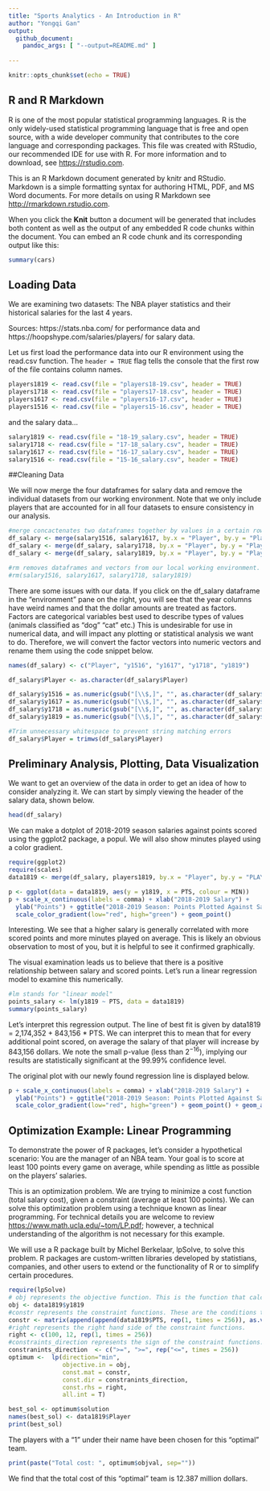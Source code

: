 ```yaml
---
title: "Sports Analytics - An Introduction in R"
author: "Yongqi Gan"
output:
  github_document:
    pandoc_args: [ "--output=README.md" ]
    
---
```


```r
knitr::opts_chunk$set(echo = TRUE)
```

## R and R Markdown
R is one of the most popular statistical programming languages. R is the only widely-used statistical programming language that is free and open source, with a wide developer community that contributes to the core language and corresponding packages. This file was created with RStudio, our recommended IDE for use with R. For more information and to download, see <https://rstudio.com>.

This is an R Markdown document generated by knitr and RStudio. Markdown is a simple formatting syntax for authoring HTML, PDF, and MS Word documents. For more details on using R Markdown see <http://rmarkdown.rstudio.com>.

When you click the **Knit** button a document will be generated that includes both content as well as the output of any embedded R code chunks within the document. You can embed an R code chunk and its corresponding output like this:

```r
summary(cars)
```

## Loading Data
We are examining two datasets: The NBA player statistics and their historical salaries for the last 4 years.

Sources: https://stats.nba.com/ for performance data and https://hoopshype.com/salaries/players/ for salary data.

Let us first load the performance data into our R environment using the read.csv function. The `header = TRUE` flag tells the console that the first row of the file contains column names.

```r
players1819 <- read.csv(file = "players18-19.csv", header = TRUE)
players1718 <- read.csv(file = "players17-18.csv", header = TRUE)
players1617 <- read.csv(file = "players16-17.csv", header = TRUE)
players1516 <- read.csv(file = "players15-16.csv", header = TRUE)
```

and the salary data...

```r
salary1819 <- read.csv(file = "18-19_salary.csv", header = TRUE)
salary1718 <- read.csv(file = "17-18_salary.csv", header = TRUE)
salary1617 <- read.csv(file = "16-17_salary.csv", header = TRUE)
salary1516 <- read.csv(file = "15-16_salary.csv", header = TRUE)
```

##Cleaning Data

We will now merge the four dataframes for salary data and remove the individual datasets from our working environment. Note that we only include players that are accounted for in all four datasets to ensure consistency in our analysis.

```r
#merge concactenates two dataframes together by values in a certain row or column.
df_salary <- merge(salary1516, salary1617, by.x = "Player", by.y = "Player")
df_salary <- merge(df_salary, salary1718, by.x = "Player", by.y = "Player")
df_salary <- merge(df_salary, salary1819, by.x = "Player", by.y = "Player")

#rm removes dataframes and vectors from our local working environment.
#rm(salary1516, salary1617, salary1718, salary1819)
```

There are some issues with our data. If you click on the df_salary dataframe in the "environment" pane on the right, you will see that the year columns have weird names and that the dollar amounts are treated as factors. Factors are categorical variables best used to describe types of values (animals classified as "dog" "cat" etc.) This is undesirable for use in numerical data, and will impact any plotting or statistical analysis we want to do. Therefore, we will convert the factor vectors into numeric vectors and rename them using the code snippet below.

```r
names(df_salary) <- c("Player", "y1516", "y1617", "y1718", "y1819")

df_salary$Player <- as.character(df_salary$Player)

df_salary$y1516 = as.numeric(gsub("[\\$,]", "", as.character(df_salary$y1516)))
df_salary$y1617 = as.numeric(gsub("[\\$,]", "", as.character(df_salary$y1617)))
df_salary$y1718 = as.numeric(gsub("[\\$,]", "", as.character(df_salary$y1718)))
df_salary$y1819 = as.numeric(gsub("[\\$,]", "", as.character(df_salary$y1819)))

#Trim unnecessary whitespace to prevent string matching errors
df_salary$Player = trimws(df_salary$Player)
```


## Preliminary Analysis, Plotting, Data Visualization

We want to get an overview of the data in order to get an idea of how to consider analyzing it. We can start by simply viewing the header of the salary data, shown below.

```r
head(df_salary)
```

We can make a dotplot of 2018-2019 season salaries against points scored using the ggplot2 package, a popul. We will also show minutes played using a color gradient.

```r
require(ggplot2)
require(scales)
data1819 <- merge(df_salary, players1819, by.x = "Player", by.y = "PLAYER")

p <- ggplot(data = data1819, aes(y = y1819, x = PTS, colour = MIN))
p + scale_x_continuous(labels = comma) + xlab("2018-2019 Salary") + 
  ylab("Points") + ggtitle("2018-2019 Season: Points Plotted Against Salary") + 
  scale_color_gradient(low="red", high="green") + geom_point()
```

Interesting. We see that a higher salary is generally correlated with more scored points and more minutes played on average. This is likely an obvious observation to most of you, but it is helpful to see it confirmed graphically.

The visual examination leads us to believe that there is a positive relationship between salary and scored points. Let's run a linear regression model to examine this numerically.

```r
#lm stands for "linear model"
points_salary <- lm(y1819 ~ PTS, data = data1819)
summary(points_salary)
```

Let's interpret this regression output. The line of best fit is given by data1819 = 2,174,352 + 843,156 * PTS. We can interpret this to mean that for every additional point scored, on average the salary of that player will increase by 843,156 dollars. We note the small p-value (less than $2^{-16}$), implying our results are statistically significant at the 99.99% confidence level.

The original plot with our newly found regression line is displayed below.

```r
p + scale_x_continuous(labels = comma) + xlab("2018-2019 Salary") + 
  ylab("Points") + ggtitle("2018-2019 Season: Points Plotted Against Salary") + 
  scale_color_gradient(low="red", high="green") + geom_point() + geom_abline(intercept = 2174352, slope = 843156)
```


## Optimization Example: Linear Programming

To demonstrate the power of R packages, let's consider a hypothetical scenario: You are the manager of an NBA team. Your goal is to score at least 100 points every game on average, while spending as little as possible on the players' salaries.

This is an optimization problem. We are trying to minimize a cost function (total salary cost), given a constraint (average at least 100 points). We can solve this optimization problem using a technique known as linear programming. For technical details you are welcome to review <https://www.math.ucla.edu/~tom/LP.pdf>; however, a technical understanding of the algorithm is not necessary for this example.

We will use a R package built by Michel Berkelaar, lpSolve, to solve this problem. R packages are custom-written libraries developed by statistians, companies, and other users to extend or the functionality of R or to simplify certain procedures. 

```r
require(lpSolve)
# obj represents the objective function. This is the function that calculates the total cost of the team and is what we are trying to minimize.
obj <- data1819$y1819
#constr represents the constraint functions. These are the conditions that a valid solution must satisfy. The conditions we impose are that the "team" must have a minimum sum of 100 points per game, the team must have at least 12 players, and each player can only be chosen at most once.
constr <- matrix(append(append(data1819$PTS, rep(1, times = 256)), as.vector(diag(nrow = 256))), nrow = 258, byrow = TRUE)
#right represents the right hand side of the constraint functions.
right <- c(100, 12, rep(1, times = 256))
#constraints_direction represents the sign of the constraint functions.
constranints_direction  <- c(">=", ">=", rep("<=", times = 256))
optimum <-  lp(direction="min",
               objective.in = obj,
               const.mat = constr,
               const.dir = constranints_direction,
               const.rhs = right,
               all.int = T)

best_sol <- optimum$solution
names(best_sol) <- data1819$Player
print(best_sol)
```

The players with a "1" under their name have been chosen for this "optimal" team. 

```r
print(paste("Total cost: ", optimum$objval, sep=""))
```

We find that the total cost of this "optimal" team is 12.387 million dollars.